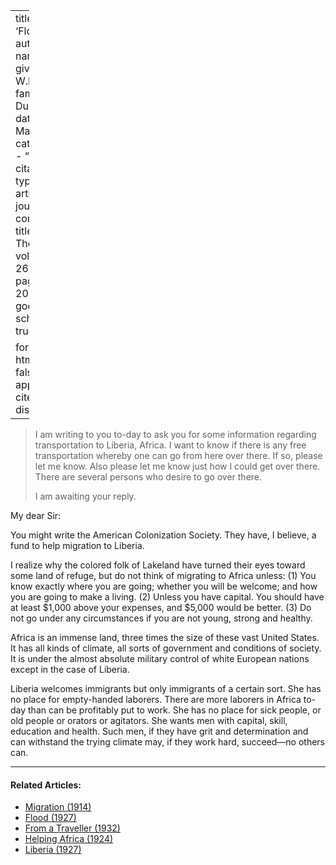 
---
title: 'Florida'
author:
  - name:
      given: W.E.B.
      family: Du Bois
date: Mar. 1923
categories: 
  - ""
citation: 
  type: article-journal
  container-title: The Crisis
  volume: 26
  issue: 5
  page: 200-201
google-scholar: true

format:
  html:
    toc: false
    appendix-cite-as: display
---



> I am writing to you to-day to 
ask you for some information 
regarding transportation to 
Liberia, Africa. I want to know if there is any free transportation whereby one can go from here over there. If so, please let me know. Also please let me know just how I could get over there. There are several persons who desire to go over there. 
<p>I am awaiting your reply.

My dear Sir:

You might write the American Colonization Society. They have, I believe, a fund to help migration to Liberia. 

I realize why the colored folk of Lakeland have turned their eyes toward some land of refuge, but do not think of migrating to Africa unless: (1) You know exactly where you are going; whether you will be welcome; and how you are going to make a living. (2) Unless you have capital. You should have at least $1,000 above your expenses, and $5,000 would be better. (3) Do not go under any circumstances if you are not young, strong and healthy. 

Africa is an immense land, three times the size of these vast United States. It has all kinds of climate, all sorts of government and conditions of society. It is under the almost absolute military control of white European nations except in the case of Liberia. 

Liberia welcomes immigrants but only immigrants of a certain sort. She has no place for empty-handed laborers. There are more laborers in Africa to-day than can be profitably put to work. She has no place for sick people, or old people or orators or agitators. She wants men with capital, skill, education and health. Such men, if they have grit and determination and can withstand the trying climate may, if they work hard, succeed---no others can. 

<!-- Similar articles start here -->

<hr>
#### Related Articles:

* [Migration (1914)](/Volumes/07/04/migration.html)
* [Flood (1927)](/Volumes/34/05/flood.html)
* [From a Traveller (1932)](/Volumes/39/12/from_a_traveler.html)
* [Helping Africa (1924)](/Volumes/28/03/helping_africa.html)
* [Liberia (1927)](/Volumes/34/01/liberia.html)

<!-- Similar articles end here -->